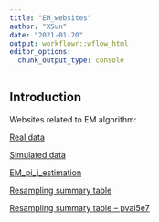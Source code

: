 ```yaml
---
title: "EM_websites"
author: "XSun"
date: "2021-01-20"
output: workflowr::wflow_html
editor_options:
  chunk_output_type: console
---
```


## Introduction

Websites related to EM algorithm:


[Real data](https://xsun1229.github.io/factor_analysis/EM_algorithm_pliercanon.html)

[Simulated data](https://xsun1229.github.io/factor_analysis/EM_simulation.html)

[EM_pi_j_estimation](https://xsun1229.github.io/factor_analysis/EM_pij_estimation.html)

[Resampling summary table](https://xsun1229.github.io/factor_analysis/EM_resampling_sum.html) 

[Resampling summary table -- pval5e7](https://xsun1229.github.io/factor_analysis/EM_resampling_sum_pval5e7.html) 